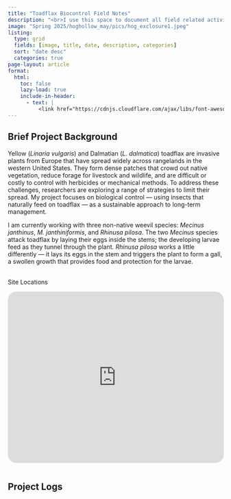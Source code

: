 ```yaml
---
title: "Toadflax Biocontrol Field Notes"
description: "<br>I use this space to document all field related activities for my PhD at Montana State University and activities related to the biological control of yellow and Dalmatian toadflax. This work is ongoing, and I will update this page with new material as it occurs."
image: "Spring 2025/hoghollow_may/pics/hog_exclosure1.jpeg"
listing:
  type: grid
  fields: [image, title, date, description, categories]
  sort: "date desc"    
  categories: true
page-layout: article      
format:   
  html:    
    toc: false 
    lazy-load: true
    include-in-header:
      - text: |
          <link href="https://cdnjs.cloudflare.com/ajax/libs/font-awesome/5.15.4/css/all.min.css" rel="stylesheet">
---  
```


## Brief Project Background

Yellow (*Linaria vulgaris*) and Dalmatian (*L. dalmatica*) toadflax are invasive plants from Europe that have spread widely across rangelands in the western United States. They form dense patches that crowd out native vegetation, reduce forage for livestock and wildlife, and are difficult or costly to control with herbicides or mechanical methods. To address these challenges, researchers are exploring a range of strategies to limit their spread. My project focuses on biological control — using insects that naturally feed on toadflax — as a sustainable approach to long-term management.  

I am currently working with three non-native weevil species: *Mecinus janthinus*, *M. janthiniformis*, and *Rhinusa pilosa*. The two *Mecinus* species attack toadflax by laying their eggs inside the stems; the developing larvae feed as they tunnel through the plant. *Rhinusa pilosa* works a little differently — it lays its eggs in the stem and triggers the plant to form a gall, a swollen growth that provides food and protection for the larvae.  
<br>

<div class="dropdown">
  <div class="fieldsite-header">Site Locations</div>
  <div class="dropdown-content"><div style="padding: 1em 0;">
  <iframe src="https://www.google.com/maps/d/u/0/embed?mid=1ODiqTulmXsfuWONAk-Tlu-Sk_fw8Jss&ehbc=2E312F" 
        width="100%" 
        height="400" 
        style="border: 0; border-radius: 20px;"
        allowfullscreen 
        loading="lazy">
      </iframe> 
    </div>
  </div> 
</div>          
   

<h2>Project Logs</h2>


 
<script>
document.addEventListener("DOMContentLoaded", function() {
  document.querySelectorAll('.fieldsite-header').forEach(header => {
    header.addEventListener('click', () => {
      const content = header.nextElementSibling;
      content.classList.toggle('active');
    });
  });
});
</script>
